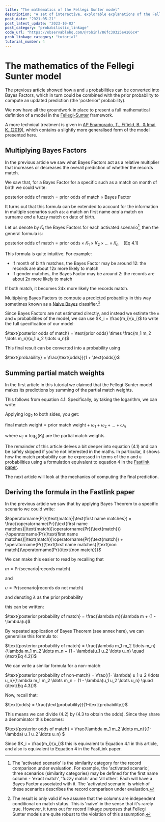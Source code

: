 ```yaml
---
title: "The mathematics of the Fellegi Sunter model"
description: "A set of interactive, explorable explanations of the Fellegi Sunter model of probabilistic record linkage.  This article shows the derivation of the mathematical formulation of the model"
post_date: "2021-05-21"
post_latest_update: "2023-10-02"
post_category: "probabilistic_linkage"
code_url: "https://observablehq.com/@robinl/86fc30325e4106c4"
prob_linkage_category: "tutorial"
tutorial_number: 4
---
```









# The mathematics of the Fellegi Sunter model

The previous article showed how `m` and `u` probabilities <Link to="/m_and_u_values/#mathematical-annex">can be converted</Link> into Bayes Factors, which in turn could be combined with the prior  <DefinitionToolTip term="prior" /> probability to compute an updated prediction (the 'posterior' probability).

We now have all the groundwork in place to present a full mathematical definition of a model in the [Fellegi-Sunter](https://courses.cs.washington.edu/courses/cse590q/04au/papers/Felligi69.pdf) framework.

A more technical treatment is given in [AP	Enamorado, T., Fifield, B., & Imai, K. (2019)](https://imai.fas.harvard.edu/research/files/linkage.pdf), which contains a slightly more generalised form of the model presented here.


##  Multiplying Bayes Factors

In the previous article we saw what Bayes Factors act as a relative multiplier that increases or decreases the overall prediction of whether the records match.

We saw that, for a Bayes Factor for a specific <DefinitionToolTip term="scenario" /> such as a match on month of birth we could write:

$\text{posterior odds of match} =  \text{prior odds of match} \times \text{Bayes Factor}$

It turns out that this formula can be extended to account for the information in multiple scenarios such as: a match on first name _and_ a match on surname _and_ a fuzzy match on date of birth.

Let us denote by $K_i$ the Bayes Factors for each activated scenario[^1], then the general formula is:

[^1]: The 'activated scenario' is the similarity category for the record comparison under evaluation.  For example, the 'activated scenario', three scenarios (similarity categories) may be defined for the first name column - 'exact match', 'fuzzy match' and 'all other'.  Each will have a Bayes Factor associated with it.  The 'activated scenario' is which of these scenarios describes the record comparison under evaluation.

$\text{posterior odds of match} = \text{prior odds} \times K_1 \times K_2 \times \ldots \times K_n \quad (\text{Eq 4.1})$

This formula is quite intuitive.  For example:

- If month of birth matches, the Bayes Factor may be around 12: the records are about 12x more likely to match
- If gender matches, the Bayes Factor may be around 2: the records are about 2x more likely to match

If both match, it becomes 24x more likely the records match.

Multiplying Bayes Factors to compute a predicted probability in this way sometimes known as a [Naive Bayes](https://en.wikipedia.org/wiki/Naive_Bayes_classifier) classifier.[^2]

[^2]: The result is only valid if we assume that the columns are independent conditional on match status.  This is 'naive' in the sense that it's rarely true.  However, it turns out for record linkage purposes that Fellegi Sunter models are quite robust to the violation of this assumption.

Since Bayes Factors are not estimated directly, and instead we estimte the `m` and `u` probabilities of the model, we can use  $K_i = \frac{m_i}{u_i}$ to write the full specification of our model:

$\text{posterior odds of match} = \text{prior odds} \times \frac{m_1 m_2 \ldots m_n}{u_1 u_2 \ldots u_n}$

This final result can be converted into a probability using

$\text{probability} = \frac{\text{odds}}{1 + \text{odds}}$

## Summing partial match weights

In the  <Link to="/intro_to_probabilistic_linkage/">first article</Link> in this tutorial we claimed that the Fellegi-Sunter model makes its predictions by summing of the partial match weights.

This follows from equation 4.1.  Specifically, by taking the logarithm, we can write:

Applying $\log_2$ to both sides, you get:

$\text{final match weight} = \text{prior match weight} + \omega_1 + \omega_2 + \ldots + \omega_n$

where $\omega_i = \log_2(K_i)$ are the partial match weights.

The remainder of this article delves a bit deeper into equation (4.1) and can be safely skipped if you're not interested in the maths.  In particular, it shows how the match probability can be expressed in terms of the `m` and `u` probabilities  using a formulation equivalent to equation 4 in the [Fastlink paper](https://imai.fas.harvard.edu/research/files/linkage.pdf).

The next article will look at the mechanics of computing the final prediction.

## Deriving the formula in the Fastlink paper


In the <Link to="/m_and_u_values/#mathematical-annex/">previous article</Link> we saw that by applying Bayes Theorem to a specific scenario we could write:

$\operatorname{Pr}(\text{match}|\text{first name matches}) = \frac{\operatorname{Pr}(\text{first name matches}|\text{match})\operatorname{Pr}(\text{match})}{\operatorname{Pr}(\text{first name matches}|\text{match})\operatorname{Pr}(\text{match}) + \operatorname{Pr}(\text{first name matches}|\text{non match})\operatorname{Pr}(\text{non match})}$

We can make this easier to read by recalling that

$m = \text{Pr}(\text{scenario}|\text{records match})$

and

$u = \text{Pr}(\text{scenario}|\text{records do not match})$

and denoting $\lambda$ as the prior probability

this can be written:

$\text{posterior probability of match} = \frac{\lambda m}{\lambda m + (1 - \lambda)u}$

By repeated application of Bayes Theorem (see annex <Link to="/visualising_fellegi_sunter/">here</Link>), we can generalise this formula to:

$\text{posterior probability of match} = \frac{\lambda m_1 m_2 \ldots m_n}{\lambda m_1 m_2 \ldots m_n + (1 - \lambda)u_1 u_2 \ldots u_n} \quad (\text{Eq 4.2})$

We can write a similar formula for a non-match:

$\text{posterior probability of non-match} = \frac{(1- \lambda) u_1 u_2 \ldots u_n}{\lambda m_1 m_2 \ldots m_n + (1 - \lambda)u_1 u_2 \ldots u_n} \quad (\text{Eq 4.3})$

Now, recall that:

$\text{odds} = \frac{\text{probability}}{1-\text{probability}}$

This means we can divide (4.2) by (4.3 to obtain the odds).  Since they share a denominator this becomes:

$\text{posterior odds of match} = \frac{\lambda m_1 m_2 \ldots m_n}{(1- \lambda) u_1 u_2 \ldots u_n} $

Since $K_i = \frac{m_i}{u_i}$ this is equivalent to Equation 4.1 in this article, and also is equivalent to Equation 4 in the FastLink paper.










